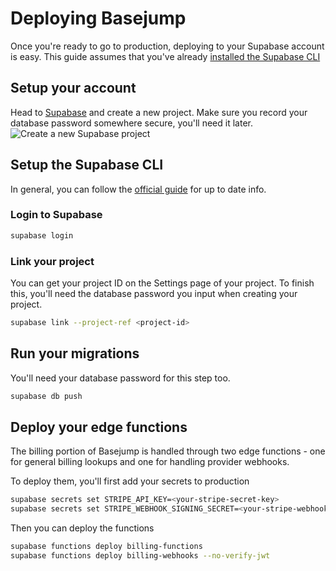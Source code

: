 
# Deploying Basejump

Once you're ready to go to production, deploying to your Supabase account is easy. This guide assumes that you've already [installed the Supabase CLI](https://supabase.com/images/docs/guides/cli)

## Setup your account

Head to [Supabase](https://supabase.com) and create a new project. Make sure you record your database password somewhere secure, you'll need it later.
![Create a new Supabase project](/images/docs/new-supabase-project.png)

## Setup the Supabase CLI
In general, you can follow the [official guide](https://supabase.com/images/docs/guides/cli/local-development#deploy-your-project) for up to date info.

### Login to Supabase
```bash
supabase login
```

### Link your project
You can get your project ID on the Settings page of your project. To finish this, you'll need the database password you input when creating your project.
```bash
supabase link --project-ref <project-id>
```

## Run your migrations
You'll need your database password for this step too.
```bash
supabase db push
```

## Deploy your edge functions
The billing portion of Basejump is handled through two edge functions - one for general billing lookups and one for handling provider webhooks.

To deploy them, you'll first add your secrets to production

```bash
supabase secrets set STRIPE_API_KEY=<your-stripe-secret-key>
supabase secrets set STRIPE_WEBHOOK_SIGNING_SECRET=<your-stripe-webhook-secret>
```

Then you can deploy the functions
```bash
supabase functions deploy billing-functions
supabase functions deploy billing-webhooks --no-verify-jwt
```